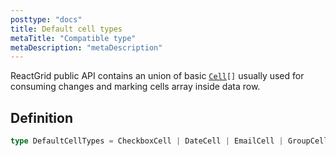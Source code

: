 ```yaml
---
posttype: "docs"
title: Default cell types
metaTitle: "Compatible type"
metaDescription: "metaDescription"
---
```


ReactGrid public API contains an union of basic [`Cell`](link)`[]` usually used for consuming changes and 
marking cells array inside data row.

## Definition

```ts
type DefaultCellTypes = CheckboxCell | DateCell | EmailCell | GroupCell | HeaderCell | NumberCell | TextCell | TimeCell;
```

